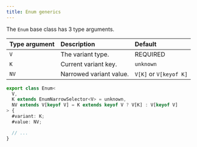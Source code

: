 ```yaml
---
title: Enum generics
---
```


The `Enum` base class has 3 type arguments.

| Type argument | Description             | Default                |
| :------------ | :---------------------- | :--------------------- |
| `V`           | The variant type.       | REQUIRED               |
| `K`           | Current variant key.    | `unknown`              |
| `NV`          | Narrowed variant value. | `V[K]` or `V[keyof K]` |

```typescript
export class Enum<
  V,
  K extends EnumNarrowSelector<V> = unknown,
  NV extends V[keyof V] = K extends keyof V ? V[K] : V[keyof V]
> {
  #variant: K;
  #value: NV;

  // ...
}
```
